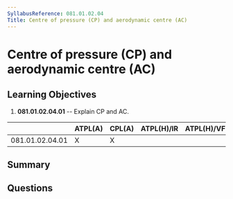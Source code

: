 ```yaml
---
SyllabusReference: 081.01.02.04
Title: Centre of pressure (CP) and aerodynamic centre (AC)
---
```


# Centre of pressure (CP) and aerodynamic centre (AC)

## Learning Objectives

1. **081.01.02.04.01** -- Explain CP and AC.

|                 | ATPL(A) | CPL(A) | ATPL(H)/IR | ATPL(H)/VFR | CPL(H) | IR  | CBIR(A) |
| --------------- | ------- | ------ | ---------- | ----------- | ------ | --- | ------- |
| 081.01.02.04.01 | X       | X      |            |             |        |     |         |

## Summary

## Questions
